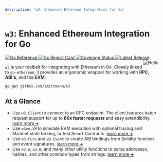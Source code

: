 ```yaml
---
description: 'w3: Enhanced Ethereum Integration for Go'
---
```


# `w3`: Enhanced Ethereum Integration for Go

<div className="flex flex-wrap gap-2 my-2">
  <a href="https://pkg.go.dev/github.com/lmittmann/w3">
    <img src="https://pkg.go.dev/badge/github.com/lmittmann/w3.svg" alt="Go Reference" />
  </a>
  <a href="https://goreportcard.com/report/github.com/lmittmann/w3">
    <img src="https://goreportcard.com/badge/github.com/lmittmann/w3" alt="Go Report Card" />
  </a>
  <a href="https://coveralls.io/github/lmittmann/w3?branch=main">
    <img src="https://coveralls.io/repos/github/lmittmann/w3/badge.svg?branch=main" alt="Coverage Status" />
  </a>
  <a href="https://github.com/lmittmann/w3/releases">
    <img src="https://img.shields.io/github/v/release/lmittmann/w3" alt="Latest Release" />
  </a>
</div>

<Image src="/gopher.png" alt="Hello" width={158} height={224} alt="W3 Gopher" align="right" className="ml-2 md:ml-6 mb-2"/>

`w3` is your toolbelt for integrating with Ethereum in Go. Closely linked to `go‑ethereum`, it provides an ergonomic wrapper for working with **RPC**, **ABI's**, and the **EVM**.


```txt
go get github.com/lmittmann/w3
```


## At a Glance

* Use `w3.Client` to connect to an RPC endpoint. The client features batch request support for up to **80x faster requests** and easy extendibility. [learn&nbsp;more&nbsp;➔](/rpc-overview)
* Use `w3vm.VM` to simulate EVM execution with optional tracing and Mainnet state forking, or test Smart Contracts. [learn&nbsp;more&nbsp;➔](/vm-overview)
* Use `w3.Func` and `w3.Event` to create ABI bindings from Solidity function and event signatures. [learn&nbsp;more&nbsp;➔](/helper-abi)
* Use `w3.A`, `w3.H`, and many other utility functions to parse addresses, hashes, and other common types from strings. [learn&nbsp;more&nbsp;➔](/helper-utils)
